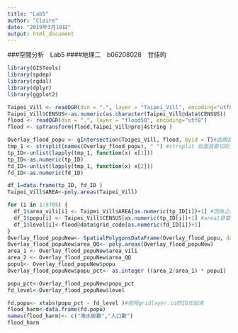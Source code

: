 ```yaml
---
title: "Lab5"
author: "Claire"
date: "2019年3月18日"
output: html_document
---
```

###空間分析　Lab5
####地理二　b06208028　甘佳昀
```r
library(GISTools)
library(spdep)
library(rgdal)
library(dplyr)
library(ggplot2)
```
```r
Taipei_Vill <- readOGR(dsn = ".", layer = "Taipei_Vill", encoding="utf8")
Taipei_Vill$CENSUS<-as.numeric(as.character(Taipei_Vill@data$CENSUS))
flood <- readOGR(dsn = ".", layer = "flood50", encoding="utf8")
flood <- spTransform(flood,Taipei_Vill@proj4string )

Overlay_flood_popu <- gIntersection(Taipei_Vill, flood, byid = T)#面跟面的交集，資料格是為spatialpolypon
tmp_1 <- strsplit(names(Overlay_flood_popu), " ") #strsplit 前面放要切的，後面放要切的根據(空格)
tp_ID<-unlist(lapply(tmp_1, function(x) x[1]))
tp_ID<-as.numeric(tp_ID)
fd_ID<-unlist(lapply(tmp_1, function(x) x[2]))
fd_ID<-as.numeric(fd_ID)

df_1=data.frame(tp_ID, fd_ID )
Taipei_Vill$AREA<-poly.areas(Taipei_Vill)

for (i in 1:5705) {
  df_1$area_vili[i] <- Taipei_Vill$AREA[as.numeric(tp_ID[i])+1] #因為之前的資料rowname有0
  df_1$popu[i] <- Taipei_Vill$CENSUS[as.numeric(tp_ID[i])+1] #area1是當面積分母用的
  df_1$level[i]<-flood@data$grid_code[as.numeric(fd_ID[i])+1]
}
Overlay_flood_popuNew<- SpatialPolygonsDataFrame(Overlay_flood_popu, data=df_1,match.ID = F)#把df當屬性資料表加上去，並轉呈空間資料
Overlay_flood_popuNew$area_QQ<- poly.areas(Overlay_flood_popuNew)
area_1 <- Overlay_flood_popuNew$area_vili
area_2 <- Overlay_flood_popuNew$area_QQ
popu1<- Overlay_flood_popuNew$popu
Overlay_flood_popuNew$popu_pct<- as.integer ((area_2/area_1) * popu1)

popu_pct<-Overlay_flood_popuNew$popu_pct
fd_level<-Overlay_flood_popuNew$level

fd.popu<- xtabs(popu_pct ~ fd_level )#按照gridlayer.id的ID加起來
flood_harm<-data.frame(fd.popu)
names(flood_harm)<- c("淹水級數","人口數")
flood_harm
```
